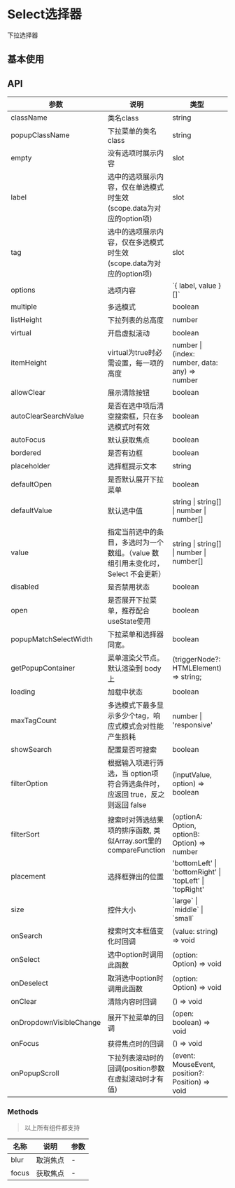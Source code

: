 

<Meta of={SelectStories}/>

# Select选择器
下拉选择器

## 基本使用
<Canvas of={SelectStories.Select}/>
<Controls of={SelectStories.Select}/>

## API
<table className="api-table">
    <thead>
    <tr>
        <th>参数</th>
        <th>说明</th>
        <th>类型</th>
        <th>默认值</th>
    </tr>
    </thead>
    <tbody>
    <tr>
        <td>className</td>
        <td>类名class</td>
        <td>string</td>
        <td>-</td>
    </tr>
    <tr>
        <td>popupClassName</td>
        <td>下拉菜单的类名class</td>
        <td>string</td>
        <td>-</td>
    </tr>
    <tr>
        <td>empty</td>
        <td>没有选项时展示内容</td>
        <td>slot</td>
        <td>-</td>
    </tr>
    <tr>
        <td>label</td>
        <td>选中的选项展示内容，仅在单选模式时生效(scope.data为对应的option项)</td>
        <td>slot</td>
        <td>-</td>
    </tr>
    <tr>
        <td>tag</td>
        <td>选中的选项展示内容，仅在多选模式时生效(scope.data为对应的option项)</td>
        <td>slot</td>
        <td>-</td>
    </tr>
    <tr>
        <td>options</td>
        <td>选项内容</td>
        <td>`{ label, value }[]`</td>
        <td>-</td>
    </tr>
    <tr>
        <td>multiple</td>
        <td>多选模式</td>
        <td>boolean</td>
        <td>false</td>
    </tr>
    <tr>
        <td>listHeight</td>
        <td>下拉列表的总高度</td>
        <td>number</td>
        <td>256</td>
    </tr>
    <tr>
        <td>virtual</td>
        <td>开启虚拟滚动</td>
        <td>boolean</td>
        <td>false</td>
    </tr>
    <tr>
        <td>itemHeight</td>
        <td>virtual为true时必需设置，每一项的高度</td>
        <td>number | (index: number, data: any) => number</td>
        <td>-</td>
    </tr>
    <tr>
        <td>allowClear</td>
        <td>展示清除按钮</td>
        <td>boolean</td>
        <td>-</td>
    </tr>
    <tr>
        <td>autoClearSearchValue</td>
        <td>是否在选中项后清空搜索框，只在多选模式时有效</td>
        <td>boolean</td>
        <td>true</td>
    </tr>
    <tr>
        <td>autoFocus</td>
        <td>默认获取焦点</td>
        <td>boolean</td>
        <td>-</td>
    </tr>
    <tr>
        <td>bordered</td>
        <td>是否有边框</td>
        <td>boolean</td>
        <td>true</td>
    </tr>
    <tr>
        <td>placeholder</td>
        <td>选择框提示文本</td>
        <td>string</td>
        <td>-</td>
    </tr>
    <tr>
        <td>defaultOpen</td>
        <td>是否默认展开下拉菜单</td>
        <td>boolean</td>
        <td>-</td>
    </tr>
    <tr>
        <td>defaultValue</td>
        <td>默认选中值</td>
        <td>string | string[] | number | number[]</td>
        <td>-</td>
    </tr>
    <tr>
        <td>value</td>
        <td>指定当前选中的条目，多选时为一个数组。（value 数组引用未变化时，Select 不会更新）</td>
        <td>string | string[] | number | number[]</td>
        <td>-</td>
    </tr>
    <tr>
        <td>disabled</td>
        <td>是否禁用状态</td>
        <td>boolean</td>
        <td>false</td>
    </tr>
    <tr>
        <td>open</td>
        <td>是否展开下拉菜单，推荐配合useState使用</td>
        <td>boolean</td>
        <td>-</td>
    </tr>
    <tr>
        <td>popupMatchSelectWidth</td>
        <td>下拉菜单和选择器同宽。</td>
        <td>boolean</td>
        <td>true</td>
    </tr>
    <tr>
        <td>getPopupContainer</td>
        <td>菜单渲染父节点。默认渲染到 body 上</td>
        <td>(triggerNode?: HTMLElement) => string;</td>
        <td>() => 'body'</td>
    </tr>
    <tr>
        <td>loading</td>
        <td>加载中状态</td>
        <td>boolean</td>
        <td>false</td>
    </tr>
    <tr>
        <td>maxTagCount</td>
        <td>多选模式下最多显示多少个tag，响应式模式会对性能产生损耗</td>
        <td>number | 'responsive'</td>
        <td>-</td>
    </tr>
    <tr>
        <td>showSearch</td>
        <td>配置是否可搜索</td>
        <td>boolean</td>
        <td>false</td>
    </tr>
    <tr>
        <td>filterOption</td>
        <td>根据输入项进行筛选，当 option项 符合筛选条件时，应返回 true，反之则返回 false</td>
        <td>(inputValue, option) => boolean</td>
        <td>option.label.indexOf(inputValue) !== -1</td>
    </tr>
    <tr>
        <td>filterSort</td>
        <td>搜索时对筛选结果项的排序函数, 类似Array.sort里的 compareFunction</td>
        <td>(optionA: Option, optionB: Option) => number</td>
        <td>-</td>
    </tr>
    <tr>
        <td>placement</td>
        <td>选择框弹出的位置</td>
        <td>'bottomLeft' | 'bottomRight' | 'topLeft' | 'topRight'</td>
        <td>bottomLeft</td>
    </tr>
    <tr>
        <td>size</td>
        <td>控件大小</td>
        <td>`large` | `middle` | `small`</td>
        <td>`middle`</td>
    </tr>
    <tr>
        <td>onSearch</td>
        <td>搜索时文本框值变化时回调</td>
        <td>(value: string) => void</td>
        <td>-</td>
    </tr>
    <tr>
        <td>onSelect</td>
        <td>选中option时调用此函数</td>
        <td>(option: Option) => void</td>
        <td>-</td>
    </tr>
    <tr>
        <td>onDeselect</td>
        <td>取消选中option时调用此函数</td>
        <td>(option: Option) => void</td>
        <td>-</td>
    </tr>
    <tr>
        <td>onClear</td>
        <td>清除内容时回调</td>
        <td>() => void</td>
        <td>-</td>
    </tr>
    <tr>
        <td>onDropdownVisibleChange</td>
        <td>展开下拉菜单的回调</td>
        <td>(open: boolean) => void</td>
        <td>-</td>
    </tr>
    <tr>
        <td>onFocus</td>
        <td>获得焦点时的回调</td>
        <td>() => void</td>
        <td>-</td>
    </tr>
    <tr>
        <td>onPopupScroll</td>
        <td>下拉列表滚动时的回调(position参数在虚拟滚动时才有值)</td>
        <td>(event: MouseEvent, position?: Position) => void</td>
        <td>-</td>
    </tr>
    </tbody>
</table>

### Methods
> 以上所有组件都支持
<table className="api-table">
    <thead>
    <tr>
        <th>名称</th>
        <th>说明</th>
        <th>参数</th>
    </tr>
    </thead>
    <tbody>
    <tr>
        <td>blur</td>
        <td>取消焦点</td>
        <td>-</td>
    </tr>
    <tr>
        <td>focus</td>
        <td>获取焦点</td>
        <td>-</td>
    </tr>
    </tbody>
</table>
